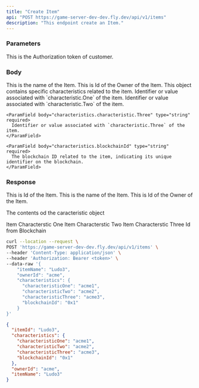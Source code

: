 ```yaml
---
title: "Create Item"
api: "POST https://game-server-dev-dev.fly.dev/api/v1/items"
description: "This endpoint create an Item."
---
```


### Parameters
<ParamField header="Authorization" type="string" required>
  This is the Authorization token of customer.
</ParamField>

### Body
<ParamField body="itemName" type="string" required>
  This is the name of the Item.
</ParamField>

<ParamField body="ownerId" type="string" required>
  This is Id of the Owner of the Item.
</ParamField>

<ParamField body="characteristics" type="object" required>
  This object contains specific characteristics related to the item.
    <ParamField body="characteristics.characteristic.One" type="string" required>
      Identifier or value associated with `characteristic.One` of the item.
    </ParamField>
    <ParamField body="characteristics.characteristic.Two" type="string" required>
      Identifier or value associated with `characteristic.Two` of the item.
    </ParamField>

    <ParamField body="characteristics.characteristic.Three" type="string" required>
      Identifier or value associated with `characteristic.Three` of the item.
    </ParamField>

    <ParamField body="characteristics.blockchainId" type="string" required>
      The blockchain ID related to the item, indicating its unique identifier on the blockchain.
    </ParamField>
</ParamField>


### Response

<ResponseField name="itemId" type="string">
 This is Id of the Item.
</ResponseField>

<ResponseField name="itemName" type="string">
  This is the name of the Item.
</ResponseField>

<ResponseField name="ownerId" type="string">
 This is Id of the Owner of the Item.
</ResponseField>

<ResponseField name="caracteristic" type="object">

The contents od the caracteristic object

<Expandable title="Toggle object">

<ResponseField name="caracteristicOne" type="string">
  Item Characterstic One
</ResponseField>

<ResponseField name="caracteristicTwo" type="string">
  Item Characterstic Two
</ResponseField>

<ResponseField name="caracteristicThree" type="string">
  Item Characterstic Three
</ResponseField>

<ResponseField name="blockchainId" type="string">
  Id from Blockchain
</ResponseField>

</Expandable>

</ResponseField>

<RequestExample>

```bash Example Request
curl --location --request \
POST 'https://game-server-dev-dev.fly.dev/api/v1/items' \
--header 'Content-Type: application/json' \
--header 'Authorization: Bearer <token>' \
--data-raw '{
    "itemName": "Ludo3",
    "ownerId": "acme",
    "characteristics": {
      "characteristicOne": "acme1",
      "characteristicTwo": "acme2",
      "characteristicThree": "acme3",
      "blockchainId": "0x1"
    }
}'
```

</RequestExample>

<ResponseExample>

```json Response
{
  "itemId": "Ludo3",
  "characteristics": {
    "characteristicOne": "acme1",
    "characteristicTwo": "acme2",
    "characteristicThree": "acme3",
    "blockchainId": "0x1"
  },
  "ownerId": "acme",
  "itemName": "Ludo3"
}
```

</ResponseExample>
